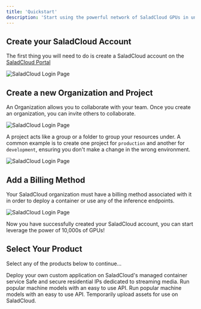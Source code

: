 ```yaml
---
title: 'Quickstart'
description: 'Start using the powerful network of SaladCloud GPUs in under 5 minutes'
---
```


## Create your SaladCloud Account

The first thing you will need to do is create a SaladCloud account on the [SaladCloud Portal](https://portal.salad.com/)

<img src="/products/images/salad-quickstart-1.png" alt="SaladCloud Login Page" />

## Create a new Organization and Project

An Organization allows you to collaborate with your team. Once you create an organization, you can invite others to
collaborate.

<img src="/products/images/salad-quickstart-2.png" alt="SaladCloud Login Page" />

A project acts like a group or a folder to group your resources under. A common example is to create one project for
`production` and another for `development`, ensuring you don't make a change in the wrong environment.

<img src="/products/images/salad-quickstart-3.png" alt="SaladCloud Login Page" />

## Add a Billing Method

Your SaladCloud organization must have a billing method associated with it in order to deploy a container or use any of
the inference endpoints.

<img src="/products/images/salad-add-payment.png" alt="SaladCloud Login Page" />

Now you have successfully created your SaladCloud account, you can start leverage the power of 10,000s of GPUs!

## Select Your Product

Select any of the products below to continue...

<CardGroup cols={3}>
  <Card title="Container Engine (SCE)" icon="docker" href="/products/sce">
    Deploy your own custom application on SaladCloud's managed container service
  </Card>
  <Card title="Salad Gateway Service (SGS)" icon="house-signal" href="/products/sgs">
    Safe and secure residential IPs dedicated to streaming media.
  </Card>
  <Card title="Transcription API" icon="code" href="/products/transcription">
    Run popular machine models with an easy to use API.
  </Card>
  <Card title="Dreambooth API" icon="code" href="/products/dreambooth">
    Run popular machine models with an easy to use API.
  </Card>
  <Card title="Salad Simple Storage Service (S4)" icon="database" href="/products/s4">
    Temporarily upload assets for use on SaladCloud.
  </Card>
</CardGroup>
